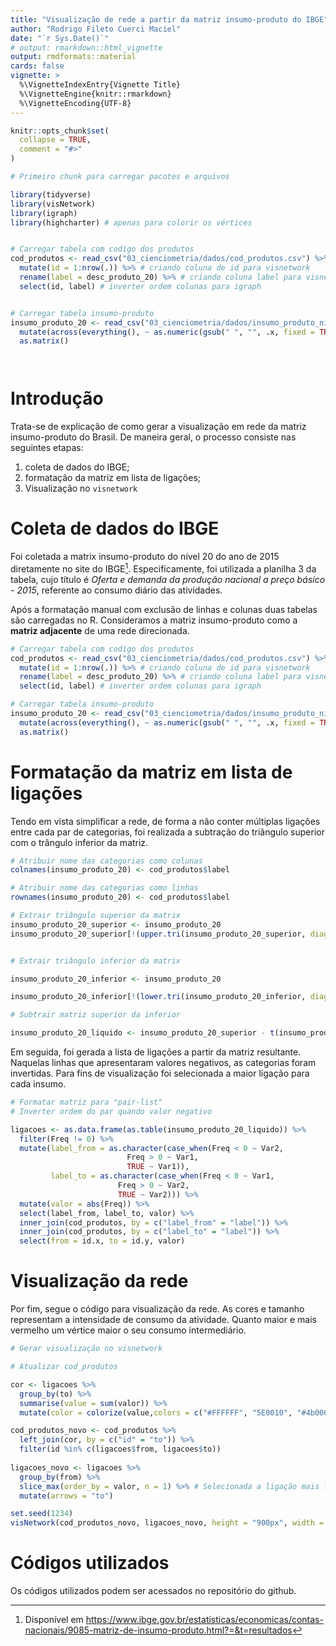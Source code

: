 ```yaml
---
title: "Visualização de rede a partir da matriz insumo-produto do IBGE"
author: "Rodrigo Fileto Cuerci Maciel"
date: "`r Sys.Date()`"
# output: rmarkdown::html_vignette
output: rmdformats::material
cards: false
vignette: >
  %\VignetteIndexEntry{Vignette Title}
  %\VignetteEngine{knitr::rmarkdown}
  %\VignetteEncoding{UTF-8}
---
```


```r
knitr::opts_chunk$set(
  collapse = TRUE,
  comment = "#>"
)
```

```r

# Primeiro chunk para carregar pacotes e arquivos

library(tidyverse)
library(visNetwork)
library(igraph)
library(highcharter) # apenas para colorir os vértices


# Carregar tabela com codigo dos produtos
cod_produtos <- read_csv("03_cienciometria/dados/cod_produtos.csv") %>%
  mutate(id = 1:nrow(.)) %>% # criando coluna de id para visnetwork
  rename(label = desc_produto_20) %>% # criando coluna label para visnetwork
  select(id, label) # inverter ordem colunas para igraph


# Carregar tabela insumo-produto
insumo_produto_20 <- read_csv("03_cienciometria/dados/insumo_produto_nivel_20.csv", col_names = FALSE) %>%
  mutate(across(everything(), ~ as.numeric(gsub(" ", "", .x, fixed = TRUE)))) %>%
  as.matrix()




```

# Introdução

Trata-se de explicação de como gerar a visualização em rede da matriz insumo-produto do Brasil. De maneira geral, o processo consiste nas seguintes etapas:

1.    coleta de dados do IBGE;
1.    formatação da matriz em lista de ligações;
1.    Visualização no `visnetwork`

# Coleta de dados do IBGE

Foi coletada a matrix insumo-produto do nível 20 do ano de 2015 diretamente no site do IBGE^[Disponível em <https://www.ibge.gov.br/estatisticas/economicas/contas-nacionais/9085-matriz-de-insumo-produto.html?=&t=resultados>]. Especificamente, foi utilizada a planilha 3 da tabela, cujo título é *Oferta e demanda da produção nacional a preço básico - 2015*, referente ao consumo diário das atividades.

Após a formatação manual com exclusão de linhas e colunas duas tabelas são carregadas no R. Consideramos a matriz insumo-produto como a **matriz adjacente** de uma rede direcionada.

```r

# Carregar tabela com codigo dos produtos
cod_produtos <- read_csv("03_cienciometria/dados/cod_produtos.csv") %>%
  mutate(id = 1:nrow(.)) %>% # criando coluna de id para visnetwork
  rename(label = desc_produto_20) %>% # criando coluna label para visnetwork
  select(id, label) # inverter ordem colunas para igraph

# Carregar tabela insumo-produto
insumo_produto_20 <- read_csv("03_cienciometria/dados/insumo_produto_nivel_20.csv", col_names = FALSE) %>%
  mutate(across(everything(), ~ as.numeric(gsub(" ", "", .x, fixed = TRUE)))) %>%
  as.matrix()

```


# Formatação da matriz em lista de ligações

Tendo em vista simplificar a rede, de forma a não conter múltiplas ligações entre cada par de categorias, foi realizada a subtração do triângulo superior com o trângulo inferior da matriz.

```r

# Atribuir nome das categorias como colunas
colnames(insumo_produto_20) <- cod_produtos$label

# Atribuir nome das categorias como linhas
rownames(insumo_produto_20) <- cod_produtos$label

# Extrair triângulo superior da matrix
insumo_produto_20_superior <- insumo_produto_20
insumo_produto_20_superior[!(upper.tri(insumo_produto_20_superior, diag = FALSE))] <- 0


# Extrair triângulo inferior da matrix

insumo_produto_20_inferior <- insumo_produto_20

insumo_produto_20_inferior[!(lower.tri(insumo_produto_20_inferior, diag = FALSE))] <- 0

# Subtrair matriz superior da inferior

insumo_produto_20_liquido <- insumo_produto_20_superior - t(insumo_produto_20_inferior)

```


Em seguida, foi gerada a lista de ligações a partir da matriz resultante. Naquelas linhas que apresentaram valores negativos, as categorias foram invertidas. Para fins de visualização foi selecionada a maior ligação para cada insumo.

```r
# Formatar matriz para "pair-list" 
# Inverter ordem do par quando valor negativo

ligacoes <- as.data.frame(as.table(insumo_produto_20_liquido)) %>%
  filter(Freq != 0) %>%
  mutate(label_from = as.character(case_when(Freq < 0 ~ Var2,
                          Freq > 0 ~ Var1,
                          TRUE ~ Var1)),
         label_to = as.character(case_when(Freq < 0 ~ Var1,
                        Freq > 0 ~ Var2,
                        TRUE ~ Var2))) %>%
  mutate(valor = abs(Freq)) %>%
  select(label_from, label_to, valor) %>%
  inner_join(cod_produtos, by = c("label_from" = "label")) %>%
  inner_join(cod_produtos, by = c("label_to" = "label")) %>%
  select(from = id.x, to = id.y, valor)
```


# Visualização da rede

Por fim, segue o código para visualização da rede. As cores e tamanho representam a intensidade de consumo da atividade. Quanto maior e mais vermelho um vértice maior o seu consumo intermediário.

```r
# Gerar visualização no visnetwork

# Atualizar cod_produtos

cor <- ligacoes %>%
  group_by(to) %>%
  summarise(value = sum(valor)) %>%
  mutate(color = colorize(value,colors = c("#FFFFFF", "5E0010", "#4b000c")))

cod_produtos_novo <- cod_produtos %>%
  left_join(cor, by = c("id" = "to")) %>%
  filter(id %in% c(ligacoes$from, ligacoes$to))
  
ligacoes_novo <- ligacoes %>%
  group_by(from) %>%
  slice_max(order_by = valor, n = 1) %>% # Selecionada a ligação mais forte para cada insumo
  mutate(arrows = "to")

set.seed(1234)
visNetwork(cod_produtos_novo, ligacoes_novo, height = "900px", width = "100%")

```

# Códigos utilizados

Os códigos utilizados podem ser acessados no repositório do github.
